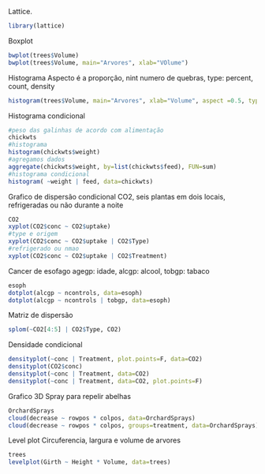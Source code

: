 Lattice. 

```{r}
library(lattice)
```
Boxplot
```{r}
bwplot(trees$Volume)
bwplot(trees$Volume, main="Arvores", xlab="VOlume")
```
Histograma
Aspecto é a proporção, nint numero de quebras, type: percent, count, density
```{r}
histogram(trees$Volume, main="Arvores", xlab="Volume", aspect =0.5, type="percent", nint=5)
```
Histograma condicional
```{r}
#peso das galinhas de acordo com alimentação
chickwts
#histograma
histogram(chickwts$weight)
#agregamos dados
aggregate(chickwts$weight, by=list(chickwts$feed), FUN=sum)
#histograma condicional
histogram( ~weight | feed, data=chickwts)
```
Grafico de dispersão condicional
CO2, seis plantas em dois locais, refrigeradas ou não durante a noite
```{r}
CO2
xyplot(CO2$conc ~ CO2$uptake)
#type e origem
xyplot(CO2$conc ~ CO2$uptake | CO2$Type)
#refrigerado ou nmao
xyplot(CO2$conc ~ CO2$uptake | CO2$Treatment)
```
Cancer de esofago
agegp: idade, alcgp: alcool, tobgp: tabaco
```{r}
esoph
dotplot(alcgp ~ ncontrols, data=esoph)
dotplot(alcgp ~ ncontrols | tobgp, data=esoph)
```
Matriz de dispersão
```{r}
splom(~CO2[4:5] | CO2$Type, CO2)
```
Densidade condicional
```{r}
densityplot(~conc | Treatment, plot.points=F, data=CO2)
densityplot(CO2$conc)
densityplot(~conc | Treatment, data=CO2)
densityplot(~conc | Treatment, data=CO2, plot.points=F)
```
Grafico 3D
Spray para repelir abelhas
```{r}
OrchardSprays
cloud(decrease ~ rowpos * colpos, data=OrchardSprays)
cloud(decrease ~ rowpos * colpos, groups=treatment, data=OrchardSprays)
```
Level plot
Circuferencia, largura e volume de arvores
```{r}
trees
levelplot(Girth ~ Height * Volume, data=trees)
```

